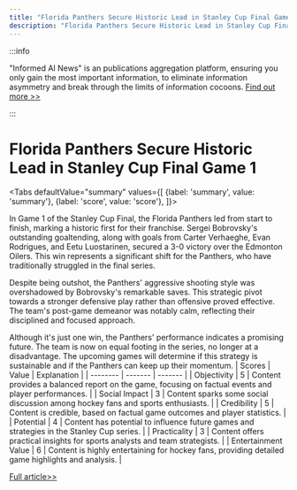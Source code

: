 ```yaml
---
title: "Florida Panthers Secure Historic Lead in Stanley Cup Final Game 1"
description: "Florida Panthers Secure Historic Lead in Stanley Cup Final Game 1"
---
```



:::info

"Informed AI News" is an publications aggregation platform, ensuring you only gain the most important information, to eliminate information asymmetry and break through the limits of information cocoons.  [Find out more >>](/docs/guides)

:::

# Florida Panthers Secure Historic Lead in Stanley Cup Final Game 1


<Tabs
	defaultValue="summary"
	values={[
	{label: 'summary', value: 'summary'},
	{label: 'score', value: 'score'},
]}>
<TabItem value="summary">


In Game 1 of the Stanley Cup Final, the Florida Panthers led from start to finish, marking a historic first for their franchise. Sergei Bobrovsky's outstanding goaltending, along with goals from Carter Verhaeghe, Evan Rodrigues, and Eetu Luostarinen, secured a 3-0 victory over the Edmonton Oilers. This win represents a significant shift for the Panthers, who have traditionally struggled in the final series.

Despite being outshot, the Panthers' aggressive shooting style was overshadowed by Bobrovsky's remarkable saves. This strategic pivot towards a stronger defensive play rather than offensive proved effective. The team's post-game demeanor was notably calm, reflecting their disciplined and focused approach.

Although it's just one win, the Panthers' performance indicates a promising future. The team is now on equal footing in the series, no longer at a disadvantage. The upcoming games will determine if this strategy is sustainable and if the Panthers can keep up their momentum.
</TabItem>
<TabItem value="score">
	| Scores     | Value   | Explanation |
	| -------- | ------- | ------- |
	| Objectivity  | 5    | Content provides a balanced report on the game, focusing on factual events and player performances.    |
	| Social Impact | 3     | Content sparks some social discussion among hockey fans and sports enthusiasts.    |
	| Credibility    | 5    | Content is credible, based on factual game outcomes and player statistics.    |
	| Potential    | 4    | Content has potential to influence future games and strategies in the Stanley Cup series.    |
	| Practicality    | 3    | Content offers practical insights for sports analysts and team strategists.    |
	| Entertainment Value    | 6    | Content is highly entertaining for hockey fans, providing detailed game highlights and analysis.    |
</TabItem>
</Tabs>

[Full article>>](https://apnews.com/article/stanley-cup-panthers-866984e4b65b44def64b887fddd83e67)
